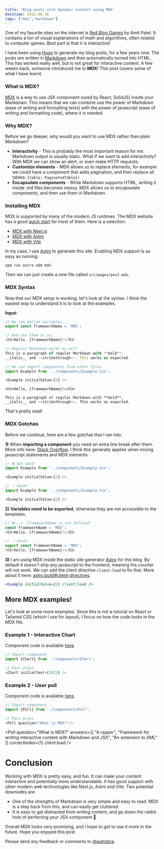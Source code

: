 ```yaml
---
title: 'Blog posts with dynamic content using MDX'
datetime: 2022-08-26
tags: ["mdx","markdown"]
---
```



One of my favorite sites on the internet is [Red Blog Games](https://www.redblobgames.com/) by Amit Patel. It contains a ton of visual explanations of math and algorithms, often related to computer games. Best part is that it is interactive!

I have been using [Hugo](https://gohugo.io/) to generate my blog posts, for a few years now. The posts are written in [Markdown](https://en.wikipedia.org/wiki/Markdown) and then automatically turned into HTML. This has worked really well, but is not great for interactive content. A few weeks back, someone introduced me to **MDX**! This post covers some of what I have learnt.

### What is MDX?
[MDX](https://mdxjs.com/) is a way to use JSX component (used by React, SolidJS) inside your Markdown. This means that we can combine use the power of Markdown (ease of writing and formatting texts) with the power of javascript (ease of writing and formatting code), where it is needed.

### Why MDX?

Before we go deeper, why would you want to use MDX rather than plain Markdown?

- **Interactivity** - This is probably the most important reason for me. Markdown output is usually static. What if we want to add interactivity? With MDX we can show an alert, or even make HTTP requests.
- **Customize elements** - MDX allows us to replace elements, for example we could have a component that adds pagination, and then replace all tables: `{table: PaginatedTable})`
- **Encapsulate components** - While Markdown supports HTML, writing it inside .md files becomes messy. MDX allows us to encapsulate components, and then use them in Markdown.


### Installing MDX

MDX is supported by many of the modern JS runtimes. The MDX website has a good [quick start](https://mdxjs.com/docs/getting-started/#quick-start) for most of them. Here is a selection:
* [MDX with Next.js](https://nextjs.org/docs/advanced-features/using-mdx)
* [MDX with Astro](https://docs.astro.build/en/guides/integrations-guide/mdx/)
* [MDX with Vite](https://mdxjs.com/docs/getting-started/#vite)

In my case, I use [Astro](astro.build) to generate this site. Enabling MDX support is as easy as running:
```
npm run astro add mdx
```

Then we can just create a new file called `src/pages/post.mdx`.

### MDX Syntax
Now that our MDX setup is working, let's look at the syntax. I think the easiest way to understand it is to look at the examples.

**Input:**
```javascript
// We can define variables...
export const frameworkName = 'MDX';

// And use them as so.
<h3>Hello, {frameworkName}!</h3>

// Regular Markdown works as well
This is a paragraph of regular Markdown with **bold**,
__italic__ and ~~strikethrough~~. This works as expected.

// We can import components from other files
import Example from '../components/Example.tsx';

<Example initialValue={2} />
```
<MDXResult>

    <h3>Hello, {frameworkName}!</h3>

    This is a paragraph of regular Markdown with **bold**,
    __italic__ and ~~strikethrough~~. This works as expected.



<Example initialValue={2} client:load />
</MDXResult>

That's pretty neat!

### MDX Gotchas

Before we continue, here are a few gotchas that I ran into.

**1)** When **importing a component** you need an extra line break after them. More info here: [Stack Overflow](https://stackoverflow.com/questions/31284169/parse-error-adjacent-jsx-elements-must-be-wrapped-in-an-enclosing-tag). I think this generally applies when mixing javascript statements and MDX elements.

```js
// ❌ Not good
import Example from '../components/Example.tsx';

<Example initialValue={2} />

// ✅ Good!
import Example from '../components/Example.tsx';

<Example initialValue={2} />
```

**2)** **Variables need to be exported**, otherwise they are not accessible to the templates.

```js
// ❌ --> "frameworkName is not defined"
const frameworkName = 'MDX';
<h3>Hello, {frameworkName}!</h3>

// ✅ Good!
export const frameworkName = 'MDX';
<h3>Hello, {frameworkName}!</h3>
```

**3)** I am using MDX inside the static site generator [Astro](astro.build) for this blog. By default it doesn't ship any javascript to the frontend, meaning the counter will not work. We can add the client directive `client:load` to fix that. More about it here: [astro.build#client-directives](https://docs.astro.build/en/reference/directives-reference/#client-directives).
```jsx
<Example initialValue={2} client:load />
```

## More MDX examples!

Let's look at some more examples. Since this is not a tutorial on React or Tailwind CSS (which I use for layout), I focus on how the code looks in the MDX file.


### Example 1 - Interactive Chart
Component code is available [here](https://github.com/magnuswahlstrand/demo/blob/main/src/components/mdx-post/Chart.tsx).

```js
// Import component
import {Chart} from './components/Chart';

// Pass props
<Chart initialYear={2022} />
```

<Chart client:load initialYear={2022} />


### Example 2 - User poll
Component code is available [here](https://github.com/magnuswahlstrand/demo/blob/main/src/components/mdx-post/Poll.tsx).

```js
// Import component
import {Poll} from './components/Poll';

// Pass props
<Poll question="What is MDX?"/>
```

<Poll question="What is MDX?"
      answers={[
          "A rapper",
          "Framework for writing interactive content with Markdown and JSX",
          "An extension to XML"
      ]}
      correctIndex={1}
      client:load
/>


# Conclusion
Working with MDX is pretty easy, and fun. It can make your content interactive and potentially more understandable. It has good support with other modern web technologies like Next.js, Astro and Vite. Two potential downsides are
* One of the strengths of Markdown is very simple and easy to read. MDX is a step back from this, and can easily get cluttered.
* It is easy to get distracted from writing content, and go down the rabbit hole of perfecting your JSX component 😬.

Overall MDX looks very promising, and I hope to get to use it more in the future. Hope you enjoyed this post.

Please send any feedback or comments to [@wahlstra](https://twitter.com/wahlstra).
